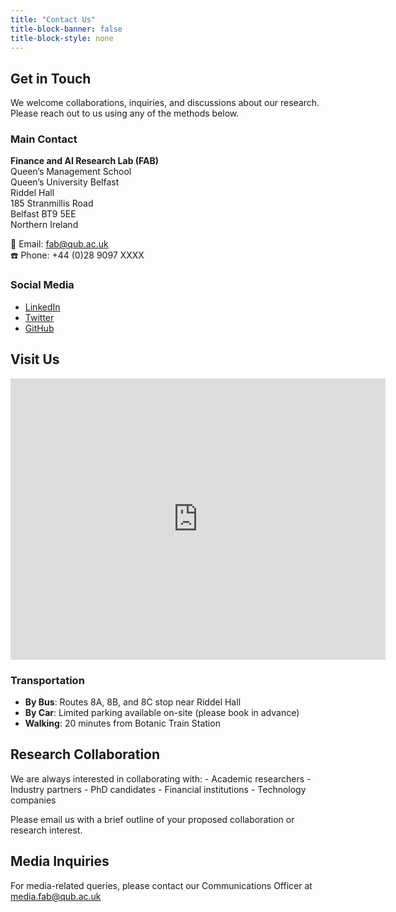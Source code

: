 ```yaml
---
title: "Contact Us"
title-block-banner: false
title-block-style: none
---
```



::: {.grid}

::: {.g-col-12 .g-col-md-6}
## Get in Touch

We welcome collaborations, inquiries, and discussions about our research. Please reach out to us using any of the methods below.

### Main Contact
**Finance and AI Research Lab (FAB)**  
Queen's Management School  
Queen's University Belfast  
Riddel Hall  
185 Stranmillis Road  
Belfast BT9 5EE  
Northern Ireland  

::: {.contact-details}
📧 Email: [fab@qub.ac.uk](mailto:fab@qub.ac.uk)  
☎️ Phone: +44 (0)28 9097 XXXX  
:::

### Social Media
- [LinkedIn](https://www.linkedin.com/company/fab-qub)
- [Twitter](https://twitter.com/FAB_QUB)
- [GitHub](https://github.com/FAB-QUB)
:::

::: {.g-col-12 .g-col-md-6}
## Visit Us

::: {.map-responsive}
<iframe src="https://www.google.com/maps/embed?pb=!1m18!1m12!1m3!1d2312.7141131417533!2d-5.935899684159474!3d54.576893080258756!2m3!1f0!2f0!3f0!3m2!1i1024!2i768!4f13.1!3m3!1m2!1s0x486108e9a942fb11%3A0x6cc01c108f62e460!2sRiddel%20Hall!5e0!3m2!1sen!2suk!4v1645541234567!5m2!1sen!2suk" width="600" height="450" style="border:0;" allowfullscreen="" loading="lazy"></iframe>
:::

### Transportation
- **By Bus**: Routes 8A, 8B, and 8C stop near Riddel Hall
- **By Car**: Limited parking available on-site (please book in advance)
- **Walking**: 20 minutes from Botanic Train Station
:::

:::

::: {.grid .mt-5}
::: {.g-col-12}
## Research Collaboration

We are always interested in collaborating with:
- Academic researchers
- Industry partners
- PhD candidates
- Financial institutions
- Technology companies

Please email us with a brief outline of your proposed collaboration or research interest.
:::
:::

::: {.callout-note}
## Media Inquiries
For media-related queries, please contact our Communications Officer at [media.fab@qub.ac.uk](mailto:media.fab@qub.ac.uk)
:::